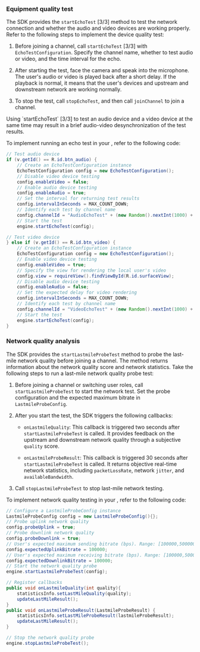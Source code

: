 <PlatformWrapper platform="android">

### Equipment quality test

The SDK provides the `startEchoTest` [3/3] method to test the network connection and whether the audio and video devices are working properly. Refer to the following steps to implement the device quality test:

1. Before joining a channel, call `startEchoTest` [3/3] with `EchoTestConfiguration`. Specify the channel name, whether to test audio or video, and the time interval for the echo.

1. After starting the test, face the camera and speak into the microphone. The user's audio or video is played back after a short delay. If the playback is normal, it means that the user's devices and upstream and downstream network are working normally. 

1. To stop the test, call `stopEchoTest`, and then call `joinChannel` to join a channel.

<Admonition type="caution" title="Note">
Using `startEchoTest` [3/3] to test an audio device and a video device at the same time may result in a brief audio-video desynchronization of the test results.
</Admonition>

To implement running an echo test in your <Vpl k="CLIENT" />, refer to the following code:

``` java
// Test audio device
if (v.getId() == R.id.btn_audio) {
    // Create an EchoTestConfiguration instance
    EchoTestConfiguration config = new EchoTestConfiguration();
    // Disable video device testing
    config.enableVideo = false;
    // Enable audio device testing
    config.enableAudio = true;
    // Set the interval for returning test results
    config.intervalInSeconds = MAX_COUNT_DOWN;
    // Identify each test by channel name
    config.channelId = "AudioEchoTest" + (new Random().nextInt(1000) + 10000);
    // Start the test
    engine.startEchoTest(config);

// Test video device
} else if (v.getId() == R.id.btn_video) {
    // Create an EchoTestConfiguration instance
    EchoTestConfiguration config = new EchoTestConfiguration();
    // Enable video device testing
    config.enableVideo = true;
    // Specify the view for rendering the local user's video
    config.view = requireView().findViewById(R.id.surfaceView);
    // Disable audio device testing
    config.enableAudio = false;  
    // Set the expected delay for video rendering
    config.intervalInSeconds = MAX_COUNT_DOWN;
    // Identify each test by channel name
    config.channelId = "VideoEchoTest" + (new Random().nextInt(1000) + 10000);
    // Start the test
    engine.startEchoTest(config);
}
```

### Network quality analysis

The SDK provides the `startLastmileProbeTest` method to probe the last-mile network quality before joining a channel. The method returns information about the network quality score and network statistics. Take the following steps to run a last-mile network quality probe test:

1. Before joining a channel or switching user roles, call `startLastmileProbeTest` to start the network test. Set the probe configuration and the expected maximum bitrate in `LastmileProbeConfig`.

1. After you start the test, the SDK triggers the following callbacks:
    
    - `onLastmileQuality`: This callback is triggered two seconds after `startLastmileProbeTest` is called. It provides feedback on the upstream and downstream network quality through a subjective `quality` score.

    - `onLastmileProbeResult`: This callback is triggered 30 seconds after `startLastmileProbeTest` is called. It returns objective real-time network statistics, including `packetLossRate`, network `jitter`, and `availableBandwidth`.

1. Call `stopLastmileProbeTest` to stop last-mile network testing.

To implement network quality testing in your <Vpl k="CLIENT" />, refer to the following code:

``` java
// Configure a LastmileProbeConfig instance
LastmileProbeConfig config = new LastmileProbeConfig(){};
// Probe uplink network quality
config.probeUplink = true;
// Probe downlink network quality
config.probeDownlink = true;
// User's expected maximum sending bitrate (bps). Range: [100000,5000000]
config.expectedUplinkBitrate = 100000;
// User's expected maximum receiving bitrate (bps). Range: [100000,5000000]
config.expectedDownlinkBitrate = 100000;
// Start the network quality probe
engine.startLastmileProbeTest(config);

// Register callbacks
public void onLastmileQuality(int quality){
    statisticsInfo.setLastMileQuality(quality);
    updateLastMileResult();
}
public void onLastmileProbeResult(LastmileProbeResult) {
    statisticsInfo.setLastMileProbeResult(lastmileProbeResult);
    updateLastMileResult();
}

// Stop the network quality probe
engine.stopLastmileProbeTest();
```

</PlatformWrapper>